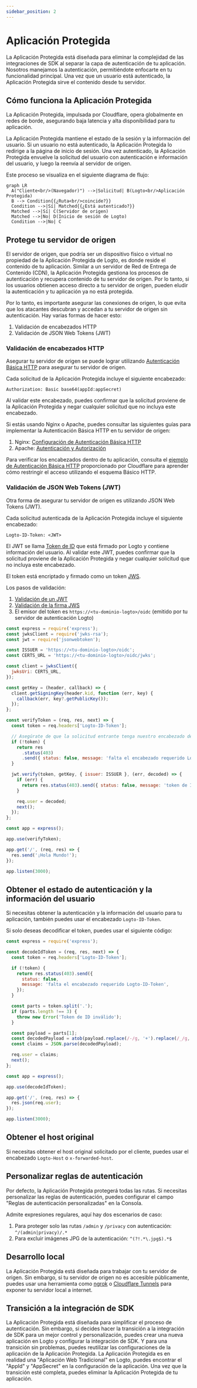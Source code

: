 ```yaml
---
sidebar_position: 2
---
```


# Aplicación Protegida

La Aplicación Protegida está diseñada para eliminar la complejidad de las integraciones de SDK al separar la capa de autenticación de tu aplicación. Nosotros manejamos la autenticación, permitiéndote enfocarte en tu funcionalidad principal. Una vez que un usuario está autenticado, la Aplicación Protegida sirve el contenido desde tu servidor.

## Cómo funciona la Aplicación Protegida

La Aplicación Protegida, impulsada por Cloudflare, opera globalmente en redes de borde, asegurando baja latencia y alta disponibilidad para tu aplicación.

La Aplicación Protegida mantiene el estado de la sesión y la información del usuario. Si un usuario no está autenticado, la Aplicación Protegida lo redirige a la página de inicio de sesión. Una vez autenticado, la Aplicación Protegida envuelve la solicitud del usuario con autenticación e información del usuario, y luego la reenvía al servidor de origen.

Este proceso se visualiza en el siguiente diagrama de flujo:

```mermaid
graph LR
  A("Cliente<br/>(Navegador)") -->|Solicitud| B(Logto<br/>Aplicación Protegida)
  B --> Condition{{¿Ruta<br/>coincide?}}
  Condition -->|Sí| Matched{{¿Está autenticado?}}
  Matched -->|Sí| C(Servidor de origen)
  Matched -->|No| D(Inicio de sesión de Logto)
  Condition -->|No| C
```

## Protege tu servidor de origen

El servidor de origen, que podría ser un dispositivo físico o virtual no propiedad de la Aplicación Protegida de Logto, es donde reside el contenido de tu aplicación. Similar a un servidor de Red de Entrega de Contenido (CDN), la Aplicación Protegida gestiona los procesos de autenticación y recupera contenido de tu servidor de origen. Por lo tanto, si los usuarios obtienen acceso directo a tu servidor de origen, pueden eludir la autenticación y tu aplicación ya no está protegida.

Por lo tanto, es importante asegurar las conexiones de origen, lo que evita que los atacantes descubran y accedan a tu servidor de origen sin autenticación. Hay varias formas de hacer esto:

1. Validación de encabezados HTTP
2. Validación de JSON Web Tokens (JWT)

### Validación de encabezados HTTP

Asegurar tu servidor de origen se puede lograr utilizando [Autenticación Básica HTTP](https://developer.mozilla.org/en-US/docs/Web/HTTP/Authentication#basic_authentication_scheme) para asegurar tu servidor de origen.

Cada solicitud de la Aplicación Protegida incluye el siguiente encabezado:

```
Authorization: Basic base64(appId:appSecret)
```

Al validar este encabezado, puedes confirmar que la solicitud proviene de la Aplicación Protegida y negar cualquier solicitud que no incluya este encabezado.

Si estás usando Nginx o Apache, puedes consultar las siguientes guías para implementar la Autenticación Básica HTTP en tu servidor de origen:

1. Nginx: [Configuración de Autenticación Básica HTTP](https://docs.nginx.com/nginx/admin-guide/security-controls/configuring-http-basic-authentication/)
2. Apache: [Autenticación y Autorización](https://httpd.apache.org/docs/2.4/howto/auth.html)

Para verificar los encabezados dentro de tu aplicación, consulta el [ejemplo de Autenticación Básica HTTP](https://developers.cloudflare.com/workers/examples/basic-auth/) proporcionado por Cloudflare para aprender cómo restringir el acceso utilizando el esquema Básico HTTP.

### Validación de JSON Web Tokens (JWT)

Otra forma de asegurar tu servidor de origen es utilizando JSON Web Tokens (JWT).

Cada solicitud autenticada de la Aplicación Protegida incluye el siguiente encabezado:

```
Logto-ID-Token: <JWT>
```

El JWT se llama [Token de ID](https://auth.wiki/id-token) que está firmado por Logto y contiene información del usuario. Al validar este JWT, puedes confirmar que la solicitud proviene de la Aplicación Protegida y negar cualquier solicitud que no incluya este encabezado.

El token está encriptado y firmado como un token [JWS](https://auth.wiki/jws).

Los pasos de validación:

1. [Validación de un JWT](https://datatracker.ietf.org/doc/html/rfc7519#section-7.2)
2. [Validación de la firma JWS](https://datatracker.ietf.org/doc/html/rfc7515#section-5.2)
3. El emisor del token es `https://<tu-dominio-logto>/oidc` (emitido por tu servidor de autenticación Logto)

```js
const express = require('express');
const jwksClient = require('jwks-rsa');
const jwt = require('jsonwebtoken');

const ISSUER = 'https://<tu-dominio-logto>/oidc';
const CERTS_URL = 'https://<tu-dominio-logto>/oidc/jwks';

const client = jwksClient({
  jwksUri: CERTS_URL,
});

const getKey = (header, callback) => {
  client.getSigningKey(header.kid, function (err, key) {
    callback(err, key?.getPublicKey());
  });
};

const verifyToken = (req, res, next) => {
  const token = req.headers['Logto-ID-Token'];

  // Asegúrate de que la solicitud entrante tenga nuestro encabezado de token
  if (!token) {
    return res
      .status(403)
      .send({ status: false, message: 'falta el encabezado requerido Logto-ID-Token' });
  }

  jwt.verify(token, getKey, { issuer: ISSUER }, (err, decoded) => {
    if (err) {
      return res.status(403).send({ status: false, message: 'token de ID inválido' });
    }

    req.user = decoded;
    next();
  });
};

const app = express();

app.use(verifyToken);

app.get('/', (req, res) => {
  res.send('¡Hola Mundo!');
});

app.listen(3000);
```

## Obtener el estado de autenticación y la información del usuario

Si necesitas obtener la autenticación y la información del usuario para tu aplicación, también puedes usar el encabezado `Logto-ID-Token`.

Si solo deseas decodificar el token, puedes usar el siguiente código:

```js
const express = require('express');

const decodeIdToken = (req, res, next) => {
  const token = req.headers['Logto-ID-Token'];

  if (!token) {
    return res.status(403).send({
      status: false,
      message: 'falta el encabezado requerido Logto-ID-Token',
    });
  }

  const parts = token.split('.');
  if (parts.length !== 3) {
    throw new Error('Token de ID inválido');
  }

  const payload = parts[1];
  const decodedPayload = atob(payload.replace(/-/g, '+').replace(/_/g, '/'));
  const claims = JSON.parse(decodedPayload);

  req.user = claims;
  next();
};

const app = express();

app.use(decodeIdToken);

app.get('/', (req, res) => {
  res.json(req.user);
});

app.listen(3000);
```

## Obtener el host original

Si necesitas obtener el host original solicitado por el cliente, puedes usar el encabezado `Logto-Host` o `x-forwarded-host`.

## Personalizar reglas de autenticación

Por defecto, la Aplicación Protegida protegerá todas las rutas. Si necesitas personalizar las reglas de autenticación, puedes configurar el campo "Reglas de autenticación personalizadas" en la Consola.

Admite expresiones regulares, aquí hay dos escenarios de caso:

1. Para proteger solo las rutas `/admin` y `/privacy` con autenticación: `^/(admin|privacy)/.*`
2. Para excluir imágenes JPG de la autenticación: `^(?!.*\.jpg$).*$`

## Desarrollo local

La Aplicación Protegida está diseñada para trabajar con tu servidor de origen. Sin embargo, si tu servidor de origen no es accesible públicamente, puedes usar una herramienta como [ngrok](https://ngrok.com/) o [Cloudflare Tunnels](https://developers.cloudflare.com/pages/how-to/preview-with-cloudflare-tunnel/) para exponer tu servidor local a internet.

## Transición a la integración de SDK

La Aplicación Protegida está diseñada para simplificar el proceso de autenticación. Sin embargo, si decides hacer la transición a la integración de SDK para un mejor control y personalización, puedes crear una nueva aplicación en Logto y configurar la integración de SDK. Y para una transición sin problemas, puedes reutilizar las configuraciones de la aplicación de la Aplicación Protegida. La Aplicación Protegida es en realidad una "Aplicación Web Tradicional" en Logto, puedes encontrar el "AppId" y "AppSecret" en la configuración de la aplicación. Una vez que la transición esté completa, puedes eliminar la Aplicación Protegida de tu aplicación.
